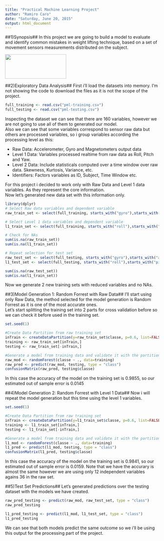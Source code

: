 ```yaml
---
title: "Practical Machine Learning Project"
author: "Ramiro Caro"
date: "Saturday, June 20, 2015"
output: html_document
---
```

  
  
##1)Synopsis##
In this project we are going to build a model to evaluate and identify common mistakes in weight lifting technique, based on a set of movement sensors measurements distributed on the subject.  

<img src="on-body-sensing.png" width="200" height="80" align="middle">  

##2)Exploratory Data Analysis##
First i'll load the datasets into memory. I'm not showing the code to download the files as it is not the scope of the project.

```r
full_training <- read.csv("pml-training.csv")
full_testing <- read.csv("pml-testing.csv")
```

Inspecting the dataset we can see that there are 160 variables, however we are not going to use all of them to generated our model.  
Also we can see that some variables correspond to sensor raw data but others are processed variables, so i group variables according the processing level as this:

- Raw Data: Accelerometer, Gyro and Magnetometers output data
- Level 1 Data: Variables processed realtime from raw data as Roll, Pitch and Yaw.
- Level 2 Data: Include statisticals computed over a time window over raw data. Skewness, Kurtosis, Variance, etc.
- Identifiers: Factors variables as ID, Subject, Time Window etc.

For this project i decided to work only with Raw Data and Level 1 data variables. As they represent the core information.  
Now let's generated new data set with this information only.

```r
library(dplyr)
# Select Raw data variables and dependent variable
raw_train_set <- select(full_training, starts_with("gyro"),starts_with("accel"),starts_with("magnet"),classe)

# Select Level 1 data variables and dependent variable
l1_train_set <- select(full_training, starts_with("roll"),starts_with("pitch"),starts_with("yaw"),classe)

# Check for NAs
sum(is.na(raw_train_set))
sum(is.na(l1_train_set))

# Repeat selection for test set
raw_test_set <- select(full_testing, starts_with("gyro"),starts_with("accel"),starts_with("magnet"))
l1_test_set <- select(full_testing, starts_with("roll"),starts_with("pitch"),starts_with("yaw"))

sum(is.na(raw_test_set))
sum(is.na(l1_train_set))

```

Now we generate 2 new training sets with reduced variables and no NAs.

##3)Model Generation 1: Random Forrest with Raw Data##
I'll start using only Raw Data, the method selected for the model generation is Random Forrest as it is one of the most accurate ones.  
Let's start splitting the training set into 2 parts for cross validation before so we can check it before used in the training set.
```r
set.seed(1)

#Create Data Partition from raw training set
inTrain <- createDataPartition(y=raw_train_set$classe, p=0.6, list=FALSE)
training <- raw_train_set[inTrain,]
testing <- raw_train_set[-inTrain,]

#Generate a model from training data and validate it with the partition made
raw_mod <- randomForest(classe ~ ., data=training)
raw_pred <- predict(raw_mod, testing, type = "class")
confusionMatrix(raw_pred, testing$classe)
```
In this case the accuracy of the model on the training set is 0.9855, so our estimated out of sample error is 0.0145

##4)Model Generation 2: Random Forrest with Level 1 Data##
Now i will repeat the model generation but this time using the level 1 variables.

```r
set.seed(1)

#Create Data Partition from raw training set
inTrain <- createDataPartition(y=l1_train_set$classe, p=0.6, list=FALSE)
training <- l1_train_set[inTrain,]
testing <- l1_train_set[-inTrain,]

#Generate a model from training data and validate it with the partition made
l1_mod <- randomForest(classe ~ ., data=training)
l1_pred <- predict(l1_mod, testing, type = "class")
confusionMatrix(l1_pred, testing$classe)
```
In this case the accuracy of the model on the training set is 0.9841, so our estimated out of sample error is 0.0159. Note that we have the accurary is almost the same however we are using only 12 independent variables agains 36 in the raw set.

##5)Test Set Predictions##
Let's generated predictions over the testing dataset with the models we have created.
```r
raw_pred_testing <- predict(raw_mod, raw_test_set, type = "class")
raw_pred_testing

l1_pred_testing <- predict(l1_mod, l1_test_set, type = "class")
l1_pred_testing
```

We can see that both models predict the same outcome so we i'll be using this output for the processing part of the project.